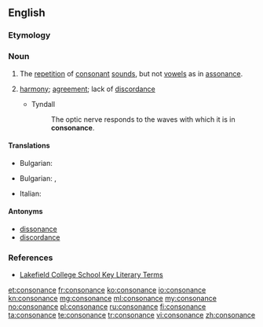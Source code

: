 ==English==

===Etymology===
{{etyl|la|en}} {{lena}} {{term|consonantia|lang=la}}

===Noun===
{{en-noun}}
{{examples-right|sense=prosody|examples=''lady lounges lazily, dark deep dread crept in''}}

# {{context|prosody}} The [[repetition]] of [[consonant]] [[sounds]], but not [[vowels]] as in [[assonance]].
# {{context|mostly|music}} [[harmony]]; [[agreement]]; lack of [[discordance]]
#* Tyndall
#*: The optic nerve responds to the waves with which it is in '''consonance'''.

====Translations====
{{trans-top|the repetition of consonant sounds}}
* Bulgarian: {{t+|bg|съзвучие|n}}
{{trans-mid}}
{{trans-bottom}}

{{trans-top|music harmony; agreement}}
* Bulgarian: {{t+|bg|съгласие|n}},  {{t+|bg|хармония|f}}
{{trans-mid}}
* Italian: {{t+|it|consonanza|f}}
{{trans-bottom}}

====Antonyms====
* [[dissonance]]
* [[discordance]]

===References===
* [http://olc.lcs.on.ca/English/ETS4Ue.Nsf/5f78f7e68f1c4d30852565960008af71/bb7e8c258996458385256d8f00486f1e?OpenDocument Lakefield College School Key Literary Terms]

[[et:consonance]]
[[fr:consonance]]
[[ko:consonance]]
[[io:consonance]]
[[kn:consonance]]
[[mg:consonance]]
[[ml:consonance]]
[[my:consonance]]
[[no:consonance]]
[[pl:consonance]]
[[ru:consonance]]
[[fi:consonance]]
[[ta:consonance]]
[[te:consonance]]
[[tr:consonance]]
[[vi:consonance]]
[[zh:consonance]]